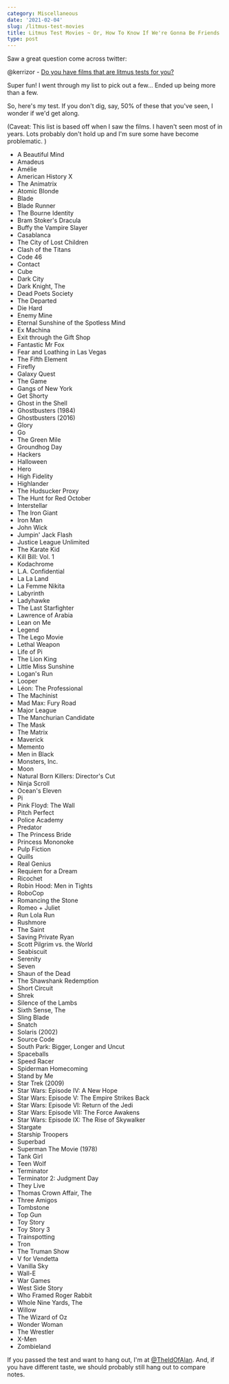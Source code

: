 ```yaml
---
category: Miscellaneous
date: '2021-02-04'
slug: /litmus-test-movies
title: Litmus Test Movies ~ Or, How To Know If We're Gonna Be Friends
type: post
---
```



Saw a great question come across twitter:

@kerrizor - [Do you have films that are litmus tests for you?](https://twitter.com/kerrizor/status/1357404034827644928)

Super fun! I went through my list to pick out a few... Ended up being more than a few. 

So, here's my test. If you don't dig, say, 50% of these that you've seen, I wonder if we'd get along. 

(Caveat: This list is based off when I saw the films. I haven't seen most of in years. Lots probably don't hold up and I'm sure some have become problematic. )

- A Beautiful Mind
- Amadeus
- Amélie
- American History X
- The Animatrix
- Atomic Blonde
- Blade
- Blade Runner
- The Bourne Identity
- Bram Stoker's Dracula
- Buffy the Vampire Slayer
- Casablanca
- The City of Lost Children
- Clash of the Titans
- Code 46
- Contact
- Cube
- Dark City
- Dark Knight, The
- Dead Poets Society
- The Departed
- Die Hard
- Enemy Mine
- Eternal Sunshine of the Spotless Mind
- Ex Machina
- Exit through the Gift Shop
- Fantastic Mr Fox
- Fear and Loathing in Las Vegas
- The Fifth Element
- Firefly
- Galaxy Quest
- The Game
- Gangs of New York
- Get Shorty
- Ghost in the Shell
- Ghostbusters (1984)
- Ghostbusters (2016)
- Glory
- Go
- The Green Mile
- Groundhog Day
- Hackers
- Halloween
- Hero
- High Fidelity
- Highlander
- The Hudsucker Proxy
- The Hunt for Red October
- Interstellar
- The Iron Giant
- Iron Man
- John Wick
- Jumpin' Jack Flash
- Justice League Unlimited
- The Karate Kid
- Kill Bill: Vol. 1
- Kodachrome
- L.A. Confidential
- La La Land
- La Femme Nikita
- Labyrinth
- Ladyhawke
- The Last Starfighter
- Lawrence of Arabia
- Lean on Me
- Legend
- The Lego Movie
- Lethal Weapon
- Life of Pi
- The Lion King
- Little Miss Sunshine
- Logan's Run
- Looper
- Léon: The Professional
- The Machinist
- Mad Max: Fury Road
- Major League
- The Manchurian Candidate
- The Mask
- The Matrix
- Maverick
- Memento
- Men in Black
- Monsters, Inc.
- Moon
- Natural Born Killers: Director's Cut
- Ninja Scroll
- Ocean's Eleven
- Pi
- Pink Floyd: The Wall
- Pitch Perfect
- Police Academy
- Predator
- The Princess Bride
- Princess Mononoke
- Pulp Fiction
- Quills
- Real Genius
- Requiem for a Dream
- Ricochet
- Robin Hood: Men in Tights
- RoboCop
- Romancing the Stone
- Romeo + Juliet
- Run Lola Run
- Rushmore
- The Saint
- Saving Private Ryan
- Scott Pilgrim vs. the World
- Seabiscuit
- Serenity
- Seven
- Shaun of the Dead
- The Shawshank Redemption
- Short Circuit
- Shrek
- Silence of the Lambs
- Sixth Sense, The
- Sling Blade
- Snatch
- Solaris (2002)
- Source Code 
- South Park: Bigger, Longer and Uncut
- Spaceballs
- Speed Racer
- Spiderman Homecoming
- Stand by Me
- Star Trek (2009)
- Star Wars: Episode IV: A New Hope
- Star Wars: Episode V: The Empire Strikes Back
- Star Wars: Episode VI: Return of the Jedi
- Star Wars: Episode VII: The Force Awakens
- Star Wars: Episode IX: The Rise of Skywalker
- Stargate
- Starship Troopers
- Superbad
- Superman The Movie (1978)
- Tank Girl
- Teen Wolf
- Terminator
- Terminator 2: Judgment Day
- They Live
- Thomas Crown Affair, The
- Three Amigos
- Tombstone
- Top Gun
- Toy Story
- Toy Story 3
- Trainspotting
- Tron
- The Truman Show
- V for Vendetta
- Vanilla Sky
- Wall-E
- War Games
- West Side Story
- Who Framed Roger Rabbit
- Whole Nine Yards, The
- Willow
- The Wizard of Oz
- Wonder Woman
- The Wrestler
- X-Men
- Zombieland


If you passed the test and want to hang out, I'm at [@TheIdOfAlan](https://twitter.com/theidofalan). And, if you have different taste, we should probably still hang out to compare notes.
